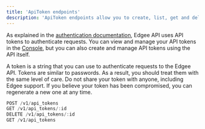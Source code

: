 ```yaml
---
title: 'ApiToken endpoints'
description: 'ApiToken endpoints allow you to create, list, get and delete ApiTokens.'
---
```


As explained in the [authentication documentation](./api-reference/authentication), Edgee API uses API tokens to 
authenticate requests. You can view and manage your API tokens in the [Console](https://console.edgee.cloud/settings/api-tokens), 
but you can also create and manage API tokens using the API itself.

A token is a string that you can use to authenticate requests to the Edgee API. Tokens are similar to passwords. 
As a result, you should treat them with the same level of care. Do not share your token with anyone, including
Edgee support. If you believe your token has been compromised, you can regenerate a new one at any time.

<RequestExample>

```js ENDPOINTS
POST /v1/api_tokens
GET /v1/api_tokens/:id
DELETE /v1/api_tokens/:id
GET /v1/api_tokens
```

</RequestExample>


<Snippet file="edgee-sdk.mdx" />
